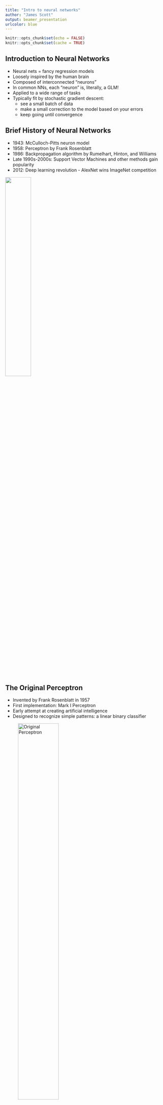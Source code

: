 ```yaml
---
title: "Intro to neural networks"
author: "James Scott"
output: beamer_presentation
urlcolor: blue 
---
```


```r
knitr::opts_chunk$set(echo = FALSE)
knitr::opts_chunk$set(cache = TRUE)
```


## Introduction to Neural Networks

- Neural nets = fancy regression models  
- Loosely inspired by the human brain
- Composed of interconnected "neurons"  
- In common NNs, each "neuron" is, literally, a GLM!  
- Applied to a wide range of tasks  
- Typically fit by stochastic gradient descent:
  - see a small batch of data  
  - make a small correction to the model based on your errors   
  - keep going until convergence       


## Brief History of Neural Networks

- 1943: McCulloch-Pitts neuron model
- 1958: Perceptron by Frank Rosenblatt
- 1986: Backpropagation algorithm by Rumelhart, Hinton, and Williams
- Late 1990s-2000s: Support Vector Machines and other methods gain popularity
- 2012: Deep learning revolution - AlexNet wins ImageNet competition

![](fig/pitts.png){width=40%}


## The Original Perceptron

- Invented by Frank Rosenblatt in 1957
- First implementation: Mark I Perceptron
- Early attempt at creating artificial intelligence
- Designed to recognize simple patterns: a linear binary classifier  

![Original Perceptron](fig/NMAH-72-361.jpg){width=55%}

## Basic Concepts: Neurons

- Basic building blocks of neural networks
- Modeled after biological neurons
- Connected by "synapses" (modeled as weights)
- Each neuron is a GLM:  
  - it computes a linear function of its inputs 
  - it passes the result through an "activation function"  
  - it outputs the result the next neuron(s) 


![A network of artificial neurons.](fig/Colored_neural_network.svg.png){height=40%}


## Typical layer structure

- Input layer:
  - Receives input data (features $x$)
  - Number of neurons equals the number of features
  - Passes input data to the first hidden layer
- Hidden layers:
  - Perform transformations on input data
  - Can have multiple layers (deep learning)
  - Each layer has a varying number of neurons  
- Output layer:
  - Produces the final output (predictions $\hat{y}$)
  - Number of neurons depends on the task:
    - Regression: 1 neuron
    - Binary classification: 1 or 2 neurons
    - Multi-class classification: number of classes

## Connecting Layers: Weights and Biases

- Weights ($w$):
  - Connections between neurons in consecutive layers
  - Represented as matrices
  - Example: $W_{ij}$ connects neuron $i$ in layer $l$ to neuron $j$ in layer $l+1$
- Biases ($b$):
  - Offset values added to neuron inputs
  - Represented as vectors
  - Example: $b_j$ is the bias of neuron $j$ in layer $l+1$
- Activation function ($\phi$)  
  - Introduce non-linearity into the network
  - Enable learning of complex patterns
  - Transform the output of a neuron before passing to the next layer
  - Without activation functions, networks would be limited to linear transformations


## What Happens in a Single Neuron

- Input values: $x_1, x_2, \dots, x_n$
- Weights and bias: $w_1, w_2, \dots, w_n$ and $b$  
- Weighted sum: $v = w_1x_1 + w_2x_2 + \dots + w_nx_n + b$  
- Activation function: $\phi$
- Output: $y = \phi(z)$

![Single Artificial Neuron](fig/600px-artificial-neuron-model.png){height=45%}


## Mathematical Representation of FFNN Architecture

- Initial ("input") layer: $x_1, x_2, ..., x_n$
- Hidden layers: $h_1^{(1)}, h_2^{(1)}, ..., h_m^{(1)}$; $h_1^{(2)}, h_2^{(2)}, ..., h_m^{(2)}$
- Final ("output") layer: $y_1, y_2, ..., y_k$
- Weights: $W^{(1)}, W^{(2)}, ..., W^{(L)}$
- Biases: $b^{(1)}, b^{(2)}, ..., b^{(L)}$

In layer $l$:
$$
\begin{aligned}
z_j^{(l)} &= \sum_{i} W_{ij}^{(l-1)} \mathrm{input}_i^{(l-1)} + b_j^{(l)} \\
\mathrm{out}_j^{(l)} &= \phi(z_j^{(l)})
\end{aligned}
$$

## Common Activation Functions

- Sigmoid: $\phi(x) = \frac{1}{1 + e^{-x}}$
  - Maps input to a value between 0 and 1
  - Historically popular, but can suffer from vanishing gradient problem
- ReLU (Rectified Linear Unit): $f(x) = \max(0, x)$
  - Fast to compute, helps mitigate vanishing gradient problem
  - Most widely used in deep learning
- Tanh (Hyperbolic Tangent): $f(x) = \tanh(x) = \frac{e^x - e^{-x}}{e^x + e^{-x}}$
  - Maps input to a value between -1 and 1
  - Provides stronger gradients than sigmoid
- Softmax: $f_i(x) = \frac{e^{x_i}}{\sum_j e^{x_j}}$
  - Maps input to a probability distribution over multiple classes
  - Used in multi-class classification tasks
  

## Common Activation Functions  

![Activation functions](fig/activation-functions3.jpg){height=80%}

## Cost Function

- Measures the difference between the predicted output and the actual output
- Objective: minimize the cost function
- Common cost functions:
  - Mean Squared Error (MSE): $\frac{1}{n}\sum_{i=1}^{n}(y_i - \hat{y}_i)^2$
  - Cross-Entropy: $-\sum_{i=1}^{n} y_i \log(\hat{y}_i) + (1 - y_i) \log(1 - \hat{y}_i)$ -- to a statistician, binomial negative log likelihood  
- Choice of cost function depends on problem type and model architecture

## Making Predictions: Forward Propagation

1. Calculate weighted sum:
   - $z_j^{(l)} = \sum_{i} W_{ij}^{(l-1)} a_i^{(l-1)} + b_j^{(l)}$
2. Apply activation function:
   - $a_j^{(l)} = f(z_j^{(l)})$
3. Propagate recursively from input to output layer


## Gradient Descent Optimization

- Algorithm to minimize the cost function
- Adjusts weights and biases iteratively: "intelligent trial and error"  
- Updates are based on the gradient of the cost function with respect to the parameters
- Learning rate: step size for each update  
- Variants: Stochastic Gradient Descent (SGD), Mini-batch Gradient Descent


## Backpropagation Algorithm

- Calculates gradients for weights and biases
- Efficient technique for computing partial derivatives  
- Developed in the early 1960s by multiple researchers
- Key contributors: Henry J. Kelley, Arthur E. Bryson, and Stuart Dreyfus
- Popularized by Rumelhart, Hinton, and Williams in 1986  


## Backpropagation Algorithm

- Chain rule of calculus forms the basis of backpropagation  
- Given a composite function $y = f(g(h(x)))$, the chain rule states:

$$
\frac{dy}{dx} = \frac{dy}{du} \cdot \frac{du}{dv} \cdot \frac{dv}{dx} \quad \mbox{where} \quad u = g(h(x)), \; v = h(x)
$$


- In backpropagation, the chain rule is applied to compute gradients for weights and biases:  
  1. Perform forward propagation to compute the predicted output
  2. Compute the error between predicted and actual output
  3. Calculate gradients for output layer weights and biases
  4. Propagate gradients backward through the network, layer by layer
  5. Update weights and biases using the computed gradients   


## Basic Neural Network Training Loop

Inputs:  
- number of epochs  
- minibatch size  
- learning rate  

Pseudo code:

\scriptsize
```
1. Initialize network parameters (weights and biases)
2. for epoch in range(number of epochs):
3.     Shuffle the dataset
4.     for minibatch in dataset.split(minibatch_size):
5.         Initialize gradients to zero
6.         for sample in minibatch:
7.             Perform forward propagation to compute output
8.             Compute the error between predicted output and actual output
9.             Perform backward propagation to compute gradients
10.            Accumulate gradients for the minibatch
11.        Update network parameters using accumulated gradients:
           W = W - learning_rate * (1/minibatch_size) * sum(gradients)
```

## Common Software Environments  

- There are several popular software environments for training neural networks, including:
    - TensorFlow by Google
    - Keras (a high-level API built on top of TensorFlow)
    - PyTorch by Facebook
    - Others, e.g. Apache MXNet and Microsoft CNTK

- All have their strengths and are widely used in the ML community; I recommend and use **PyTorch** for its:
    - Ease of use and intuitive syntax
    - Dynamic computation graph
    - Strong community support and extensive documentation

PyTorch has become increasingly popular among researchers and practitioners alike.  __It just feels a lot more like writing plain Python than other frameworks.__  

Key downside: it's less efficient as a _production framework._  


## Convolutional Neural Networks for Images

- Convolutional Neural Networks (CNNs) are a type of deep learning model specifically designed to work with images.
- They can be used for tasks such as:  
  - image classification  
  - object detection  
  - semantic segmentation.
- CNNs were really the start of the modern deep learning revolution!  

## Image Classification

- Assign an input image to one of several predefined categories
- Commonly used for tasks such as digit recognition and scene classification
- Requires a labeled dataset for training

![Image Classification](fig/image_classification-62.png){height=45%}


## Object Detection

- Identify and locate objects within an image
- Provide bounding boxes around each detected object
- Combine image classification with localization techniques
- Useful for applications like autonomous vehicles and surveillance systems

![Object Detection](fig/627d124572023b6948b6cdff_60ed9a4e09e2c648f1b8a013_object-detection-cover.png){height=45%}

## Semantic Segmentation

- Assign a class label to each pixel in the input image
- Understand the context of the image at the pixel level
- Useful for tasks like autonomous driving, medical image analysis, and robotics

![Semantic Segmentation](fig/1*f6Uhb8MI4REGcYKkYM9OUQ.png){height=50%}  

## Convolutional Layers

- Key component of CNNs
- Apply filters to the input image
- Detect features such as edges, shapes, and textures
- Multiple filters allow the network to learn different features

![Convolution operation](fig/1*Zx-ZMLKab7VOCQTxdZ1OAw.png){height=40%}

## Pooling Layers

- Reduce the spatial dimensions of the feature maps
- Make the network more resistant to small changes in input
- Common types: Max Pooling, Average Pooling

![Max pooling](fig/pool.png){height=30%}


## Fully Connected Layers

- Flatten the feature maps into a single vector
- Perform classification or regression tasks
- Utilize activation functions (e.g., ReLU, softmax) to introduce non-linearity

You've seen these before!  

## Examples of CNN Architectures

- LeNet-5: Early CNN architecture for digit recognition
- AlexNet: Breakthrough architecture, won the 2012 ImageNet competition
- VGGNet: Improved accuracy with deeper networks
- ResNet: Enabled training of very deep networks using residual connections

![An example "plain vanilla" CNN architecture.  Very AlexNet like.](fig/1*6hF97Upuqg_LdsqWY6n_wg.png){height=45%}

## Recurrent Neural Networks for Sequences

- Recurrent Neural Networks (RNNs) are designed for sequential data, such as time series, natural language text, and audio signals.  
- They can handle inputs and outputs of varying lengths, making them suitable for tasks like language translation, sentiment analysis, and speech recognition.
- They are no longer cutting edge!  c.2023, best are models based on __transformers,__ another class of models.  Still important to know RNNs.  

## Basic RNN Structure

- Process input sequences one element at a time
- Maintain a hidden state vector to store information from previous time steps
- Update the hidden state as new input elements are processed

![RNN structure](fig/rnn.png){height=50%}


## RNN Math 

An RNN updates its hidden state vector recursively as follows:  

- Input vector: $x_t$
- Hidden state vector: $h_t$
- Weight matrices: $W_{xh}$, $W_{hh}$, $W_{hy}$
- Bias vectors: $b_h$, $b_y$
- Update/predict equations:  
$$
\begin{aligned}
h_t &= \phi(W_{xh} x_t + W_{hh} h_{(t-1)} + b_h) \\
y_t &= \mathrm{predict}(h_t)  
\end{aligned}
$$
- When you learn an RNN, you're learning those weight matrices.  
- You can also stack RNNs to make deeper models.  E.g. layer 2's input is layer 1's output.  

## Sequence-to-Sequence Prediction:

- Encoder processes the input sequence and generates a "context vector", representing everything seen up to that point.  
- Decoder uses the context vector to produce the output sequence, one item at a time.  "Autocomplete on steroids."  
- RNNs can be used for tasks like machine translation, speech recognition, and image captioning.  

![Sequence-to-Sequence Prediction](fig/rnn_seq_to_seq.jpeg){height=40%}

## Challenges with RNNs

- Vanishing gradients: Difficulty in learning long-range dependencies
- Exploding gradients: Numerical instability during training
- One solution: Long Short-Term Memory (LSTM) Networks
  - Solve vanishing gradient problem using memory cells and gating mechanisms
  - Preserve information across long sequences
  - More complex and computationally expensive than basic RNNs
- Another solution: Gated Recurrent Unit (GRU)
  - Simplified version of the LSTM
  - Uses update and reset gates
  - Requires fewer parameters and is faster to train

